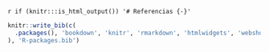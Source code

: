 `r if (knitr:::is_html_output()) '# Referencias {-}'`

```r
knitr::write_bib(c(
  .packages(), 'bookdown', 'knitr', 'rmarkdown', 'htmlwidgets', 'webshot', 'DT', 'miniUI', 'tufte', 'servr', 'citr', 'rticles'
), 'R-packages.bib')
```